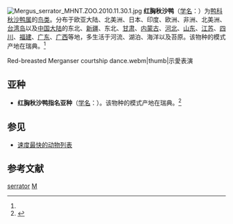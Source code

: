 {{noteTA
|1=zh-cn:鸭科; zh-tw:雁鴨科;
|2=zh-cn:秋沙鸭属; zh-tw:秋沙屬; 
}}
{{speciesbox
| name = 红胸秋沙鸭
| status = lc
| status_system = iucn3.1
| image = Mergus serrator -New Jersey -USA -winter-8.jpg
| genus = Mergus
| species = serrator
| authority = ([[卡尔·林奈|Linnaeus]])<ref name='id1461'>{{cite web| url =http://www.bioinfo.cn/db05/BjdwSpecies.php?action=view&id=1461| title =红胸秋沙鸭| work =《中国动物物种编目数据库》| publisher =中国科学院微生物研究所| author =中国科学院动物研究所| accessdate =2009-04-04| deadurl =yes| archiveurl =https://web.archive.org/web/20160305065321/http://www.bioinfo.cn/db05/BjdwSpecies.php?action=view&id=1461| archivedate =2016-03-05}}</ref>
| range_map = MergusSerratorIUCN2018 2.png
| range_map_caption = Red-breasted merganser range {{leftlegend|#00FF00|繁殖區|outline=gray}} {{leftlegend|#008000|留鳥|outline=gray}} {{leftlegend|#007FFF|非繁殖區|outline=gray}} {{leftlegend|#00FFFF|過境|outline=gray}} 
| synonyms =
''Merganser serrator'' {{small|(Linnaeus, 1758)}}
}}
[[File:Mergus_serrator_MHNT.ZOO.2010.11.30.1.jpg|thumb]]
'''红胸秋沙鸭'''（[[学名|学名]]：{{lang|la|''Mergus serrator''}}）为[[鸭科|鸭科]][[秋沙鸭属|秋沙鸭属]]的[[鸟类|鸟类]]。分布于欧亚大陆、北美洲、日本、印度、欧洲、非洲、北美洲、[[台湾岛|台湾岛]]以及[[中国大陆|中国大陆]]的东北、[[新疆|新疆]]、东北、[[甘肃|甘肃]]、[[内蒙古|内蒙古]]、[[河北|河北]]、[[山东|山东]]、[[江苏|江苏]]、[[四川|四川]]、[[福建|福建]]、[[广东|广东]]、[[广西|广西]]等地，多生活于河流、湖泊、海洋以及苔原。该物种的模式产地在瑞典。<ref name='id1461'/>
<gallery mode=packed>
Red-breasted Merganser courtship dance.webm|thumb|示愛表演
</gallery>

== 亚种 ==
* '''红胸秋沙鸭指名亚种'''（[[学名|学名]]：{{lang|la|''Mergus serrator serrator''}}）。该物种的模式产地在瑞典。<ref name='id1462'>{{cite web| url =http://www.bioinfo.cn/db05/BjdwSpecies.php?action=view&id=1462| title =红胸秋沙鸭指名亚种| work =《中国动物物种编目数据库》| publisher =中国科学院微生物研究所| author =中国科学院动物研究所| accessdate =2009-04-04| deadurl =yes| archiveurl =https://web.archive.org/web/20160305033422/http://www.bioinfo.cn/db05/BjdwSpecies.php?action=view&id=1462| archivedate =2016-03-05}}</ref>

== 参见 ==

* [[速度最快的动物列表|速度最快的动物列表]]

== 参考文献 ==
{{reflist}}
{{Taxonbar|from=Q189609}}

[[Category:秋沙鸭属|serrator]]
[[Category:1758年描述的鳥類|M]]

{{鸟类小作品}}
